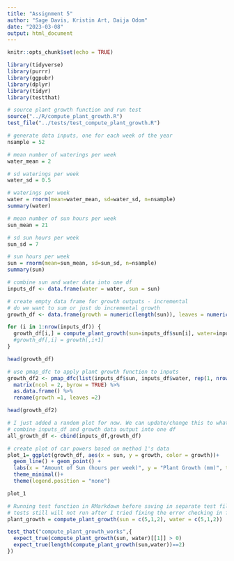 ```yaml
---
title: "Assignment 5"
author: "Sage Davis, Kristin Art, Daija Odom"
date: "2023-03-08"
output: html_document
---
```


```r
knitr::opts_chunk$set(echo = TRUE)

library(tidyverse)
library(purrr)
library(ggpubr)
library(dplyr)
library(tidyr)
library(testthat)
```

```r
# source plant growth function and run test
source("../R/compute_plant_growth.R")
test_file("../tests/test_compute_plant_growth.R")
```

```r
# generate data inputs, one for each week of the year
nsample = 52

# mean number of waterings per week
water_mean = 2

# sd waterings per week
water_sd = 0.5

# waterings per week
water = rnorm(mean=water_mean, sd=water_sd, n=nsample)
summary(water)

# mean number of sun hours per week
sun_mean = 21

# sd sun hours per week
sun_sd = 7

# sun hours per week
sun = rnorm(mean=sun_mean, sd=sun_sd, n=nsample)
summary(sun)

# combine sun and water data into one df
inputs_df <- data.frame(water = water, sun = sun)

```


```r
# create empty data frame for growth outputs - incremental
# do we want to sum or just do incremental growth
growth_df <- data.frame(growth = numeric(length(sun)), leaves = numeric(length(sun)))

for (i in 1:nrow(inputs_df)) {
  growth_df[i,] = compute_plant_growth(sun=inputs_df$sun[i], water=inputs_df$water[i], pot=1)
  #growth_df[,i] = growth[,i+1]
}

head(growth_df)
```

```r
# use pmap_dfc to apply plant growth function to inputs 
growth_df2 <- pmap_dfc(list(inputs_df$sun, inputs_df$water, rep(1, nrow(inputs_df))), compute_plant_growth) %>% 
  matrix(ncol = 2, byrow = TRUE) %>%
  as.data.frame() %>% 
  rename(growth =1, leaves =2)

head(growth_df2)
```

```r
# I just added a random plot for now. We can update/change this to whatever seems most interesting/ useful
# combine inputs_df and growth data output into one df
all_growth_df <- cbind(inputs_df,growth_df)

# create plot of car powers based on method 1's data
plot_1= ggplot(growth_df, aes(x = sun, y = growth, color = growth))+
  geom_line() + geom_point() +
  labs(x = "Amount of Sun (hours per week)", y = "Plant Growth (mm)", title = "Plant growth over time based on Sunlight Availability")+
  theme_minimal()+ 
  theme(legend.position = "none")

plot_1
```

```r
# Running test function in RMarkdown before saving in separate test file
# tests still will not run after I tried fixing the error checking in function
plant_growth = compute_plant_growth(sun = c(5,1,2), water = c(5,1,2))

test_that("compute_plant_growth_works",{
  expect_true(compute_plant_growth(sun, water)[[1]] > 0) 
  expect_true(length(compute_plant_growth(sun,water))==2)
})
  
```

